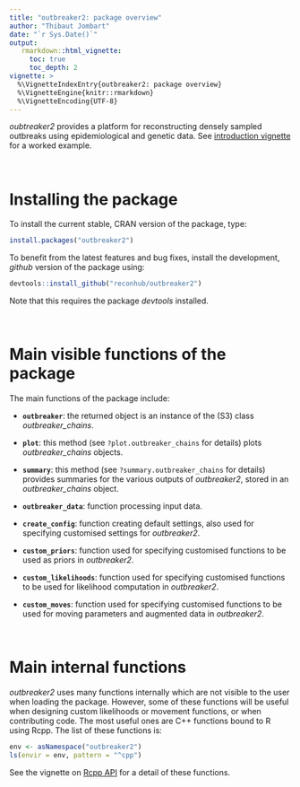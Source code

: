 ```yaml
---
title: "outbreaker2: package overview"
author: "Thibaut Jombart"
date: "`r Sys.Date()`"
output:
   rmarkdown::html_vignette:
     toc: true
     toc_depth: 2
vignette: >
  %\VignetteIndexEntry{outbreaker2: package overview}
  %\VignetteEngine{knitr::rmarkdown}
  %\VignetteEncoding{UTF-8}
---
```




*oubtreaker2* provides a platform for reconstructing densely sampled outbreaks
 using epidemiological and genetic data. See [introduction vignette](introduction.html) for a worked example.



<br>

# Installing the package

To install the current stable, CRAN version of the package, type:
```r
install.packages("outbreaker2")
```

To benefit from the latest features and bug fixes, install the development, *github* version of the package using:
```r
devtools::install_github("reconhub/outbreaker2")
```

Note that this requires the package *devtools* installed.



<br>

# Main visible functions of the package

The main functions of the package include:

- **`outbreaker`**: the returned object is an instance of the (S3) class *outbreaker_chains*.

- **`plot`**: this method (see `?plot.outbreaker_chains` for details) plots *outbreaker_chains* objects.

- **`summary`**: this method (see `?summary.outbreaker_chains` for details) provides summaries for the various outputs of *outbreaker2*, stored in an *outbreaker_chains* object.

- **`outbreaker_data`**: function processing input data.

- **`create_config`**: function creating default settings, also used for specifying customised settings for *outbreaker2*.

- **`custom_priors`**: function used for specifying customised functions to be used as priors in *outbreaker2*.

- **`custom_likelihoods`**: function used for specifying customised functions to be used for likelihood computation in *outbreaker2*.

- **`custom_moves`**: function used for specifying customised functions to be used for moving parameters and augmented data in *outbreaker2*.





<br>

# Main internal functions

*outbreaker2* uses many functions internally which are not visible to the user when loading the package. However, some of these functions will be useful when designing custom likelihoods or movement functions, or when contributing code. The most useful ones are C++ functions bound to R using Rcpp. The list of these functions is:

```r
env <- asNamespace("outbreaker2")
ls(envir = env, pattern = "^cpp")  
```

See the vignette on [Rcpp API](Rcpp_API.html) for a detail of these functions.




